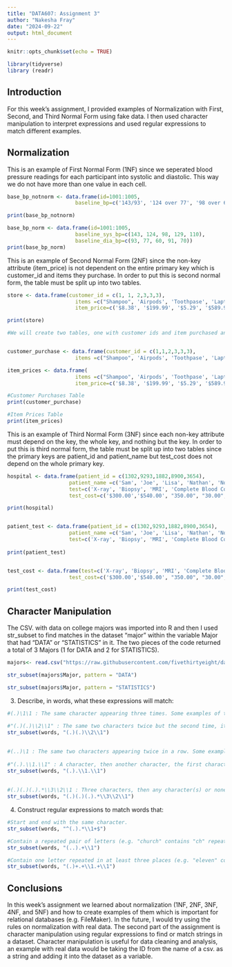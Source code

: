 ```yaml
---
title: "DATA607: Assignment 3"
author: "Nakesha Fray"
date: "2024-09-22"
output: html_document
---
```


```r
knitr::opts_chunk$set(echo = TRUE)

library(tidyverse)
library (readr)

```

## Introduction

For this week's assignment, I provided examples of Normalization with First, Second, and Third Normal Form using fake data. I then used character manipulation to interpret expressions and used regular expressions to match different examples.

## Normalization

This is an example of First Normal Form (1NF) since we seperated blood pressure readings for each participant into systolic and diastolic. This way we do not have more than one value in each cell.

```r

base_bp_notnorm <- data.frame(id=1001:1005,
                      baseline_bp=c('143/93', '124 over 77', '98 over 60', '129/91', '110/70'))

print(base_bp_notnorm)

base_bp_norm <- data.frame(id=1001:1005,
                      baseline_sys_bp=c(143, 124, 98, 129, 110),
                      baseline_dia_bp=c(93, 77, 60, 91, 70))
print(base_bp_norm)
```

This is an example of Second Normal Form (2NF) since the non-key attribute (item_price) is not dependent on the entire primary key which is customer_id and items they purchase. In order to put this is second normal form, the table must be split up into two tables. 

```r

store <- data.frame(customer_id = c(1, 1, 2,3,3,3),
                      items =c("Shampoo", 'Airpods', 'Toothpase', 'Laptop', 'Bedding Set', "Puzzle"),
                      item_price=c('$8.38', '$199.99', '$5.29', '$589.99', '$79.00', "9.99"))

print(store)

#We will create two tables, one with customer ids and item purchased and the other table with items and their prices. 


customer_purchase <- data.frame(customer_id = c(1,1,2,3,3,3),
                      items =c("Shampoo", 'Airpods', 'Toothpase', 'Laptop', 'Bedding Set', "Puzzle"))

item_prices <- data.frame(
                      items =c("Shampoo", 'Airpods', 'Toothpase', 'Laptop', 'Bedding Set', "Puzzle"),
                      item_price=c('$8.38', '$199.99', '$5.29', '$589.99', '$79.00', "$9.99"))

#Customer Purchases Table
print(customer_purchase)

#Item Prices Table
print(item_prices)
```

This is an example of Third Normal Form (3NF) since each non-key attribute must depend on the key, the whole key, and nothing but the key. In order to put this is third normal form, the table must be split up into two tables since the primary keys are patient_id and patient_name but test_cost does not depend on the whole primary key.

```r

hospital <- data.frame(patient_id = c(1302,9293,1882,8900,3654),
                    patient_name =c('Sam', 'Joe', 'Lisa', 'Nathan', 'Nora'),
                    test=c('X-ray', 'Biopsy', 'MRI', 'Complete Blood Count (CBC)', 'Employer Drug Test'),
                    test_cost=c('$300.00','$540.00', "350.00", "30.00", "$130.00" ))

print(hospital)


patient_test <- data.frame(patient_id = c(1302,9293,1882,8900,3654),
                    patient_name =c('Sam', 'Joe', 'Lisa', 'Nathan', 'Nora'),
                    test=c('X-ray', 'Biopsy', 'MRI', 'Complete Blood Count (CBC)', 'Employer Drug Test'))
                    
print(patient_test)


test_cost <- data.frame(test=c('X-ray', 'Biopsy', 'MRI', 'Complete Blood Count (CBC)', 'Employer Drug Test'),
                    test_cost=c('$300.00','$540.00', "350.00", "30.00", "$130.00" ))

print(test_cost)

```

## Character Manipulation

The CSV. with data on college majors was imported into R and then I used str_subset to find matches in the dataset "major" within the variable Major that had "DATA" or "STATISTICS" in it. The two pieces of the code returned a total of 3 Majors (1 for DATA and 2 for STATISTICS).


```r

majors<- read.csv("https://raw.githubusercontent.com/fivethirtyeight/data/refs/heads/master/college-majors/majors-list.csv")

str_subset(majors$Major, pattern = "DATA")

str_subset(majors$Major, pattern = "STATISTICS")

```


3. Describe, in words, what these expressions will match:

```r
#(.)\1\1 : The same character appearing three times. Some examples of this could be: "bbb" or "ccc"
    
#"(.)(.)\\2\\1" : The same two characters twice but the second time, it is backwards.
str_subset(words, "(.)(.)\\2\\1")

  
#(..)\1 : The same two characters appearing twice in a row. Some examples could be "mgmg" or "cdcd"
    
#"(.).\\1.\\1" : A character, then another character, the first character, then another character, and then the first character again.
str_subset(words, "(.).\\1.\\1")
  
    
#(.)(.)(.).*\\3\\2\\1 : Three characters, then any character(s) or none, then the same three characters from the beginning but backwards.
str_subset(words, "(.)(.)(.).*\\3\\2\\1")
```  
  

4. Construct regular expressions to match words that:

```r

#Start and end with the same character. 
str_subset(words, "^(.).*\\1+$")

#Contain a repeated pair of letters (e.g. "church" contains "ch" repeated twice.)
str_subset(words, "(..).+\\1")

#Contain one letter repeated in at least three places (e.g. "eleven" contains three "e"s._
str_subset(words, "(.)+.+\\1.+\\1")

```



## Conclusions

In this week's assignment we learned about normalization (1NF, 2NF, 3NF, 4NF, and 5NF) and how to create examples of them which is important for relational databases (e.g. FileMaker). In the future, I would try using the rules on normalization with real data. The second part of the assignment is character manipulation using regular expressions to find or match strings in a dataset. Character manipulation is useful for data cleaning and analysis, an example with real data would be taking the ID from the name of a csv. as a string and adding it into the dataset as a variable. 


